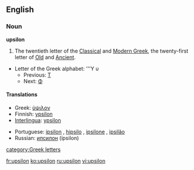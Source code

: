 ==English==

===Noun===
'''upsilon''' 
# The twentieth letter of the [[Classical Greek|Classical]] and [[Modern Greek]], the twenty-first letter of [[Old Greek|Old]] and [[Ancient Greek|Ancient]].
*Letter of the Greek alphabet: '''Υ υ
**Previous: [[tau|Τ]]
**Next: [[phi|Φ]]

====Translations====
{{top}}
*Greek: [[ύψιλον]]
*Finnish:  [[ypsilon]]
*[[Interlingua]]: [[ypsilon]]
{{mid}}
*Portuguese: [[ípsilon]] {{m}}, [[hipsilo]] {{m}}, [[ipsilone]] {{m}}, [[ipsilão]] {{m}}
*Russian: [[ипсилон]] (ípsilon) {{m}}
{{bottom}}

[[category:Greek letters]]

[[fr:upsilon]]
[[ko:upsilon]]
[[ru:upsilon]]
[[vi:upsilon]]